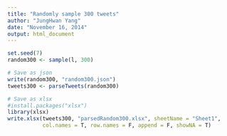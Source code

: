 ```yaml
---
title: "Randomly sample 300 tweets"
author: "JungHwan Yang"
date: "November 16, 2014"
output: html_document
---
```


```r
set.seed(7)
random300 <- sample(l, 300)

# Save as json
write(random300, "random300.json")
tweets300 <- parseTweets(random300)

# Save as xlsx
#install.packages("xlsx")
library(xlsx)
write.xlsx(tweets300, "parsedRandom300.xlsx", sheetName = "Sheet1",
           col.names = T, row.names = F, append = F, showNA = T)

```